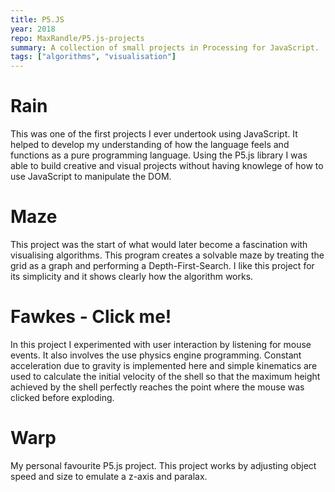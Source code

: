 ```yaml
---
title: P5.JS
year: 2018
repo: MaxRandle/P5.js-projects
summary: A collection of small projects in Processing for JavaScript.
tags: ["algorithms", "visualisation"]
---
```


# Rain

This was one of the first projects I ever undertook using JavaScript. It helped to develop my understanding of how the language feels and functions as a pure programming language. Using the P5.js library I was able to build creative and visual projects without having knowlege of how to use JavaScript to manipulate the DOM.

<ProjectEmbed
  className="mt-4"
  contentHeight={600}
  isFullWidth
  src="https://editor.p5js.org/MaxRandle/full/_xTtmD_Wx"
/>

# Maze

This project was the start of what would later become a fascination with visualising algorithms. This program creates a solvable maze by treating the grid as a graph and performing a Depth-First-Search. I like this project for its simplicity and it shows clearly how the algorithm works.

<ProjectEmbed
  className="mt-4"
  contentHeight={600}
  isFullWidth
  src="https://editor.p5js.org/MaxRandle/full/oRiUyH7mG"
/>

# Fawkes - Click me!

In this project I experimented with user interaction by listening for mouse events. It also involves the use physics engine programming. Constant acceleration due to gravity is implemented here and simple kinematics are used to calculate the initial velocity of the shell so that the maximum height achieved by the shell perfectly reaches the point where the mouse was clicked before exploding.

<ProjectEmbed
  className="mt-4"
  contentHeight={600}
  isFullWidth
  src="https://editor.p5js.org/MaxRandle/full/c2_q18g76"
/>

# Warp

My personal favourite P5.js project. This project works by adjusting object speed and size to emulate a z-axis and paralax.

<ProjectEmbed
  className="mt-4"
  contentHeight={600}
  isFullWidth
  src="https://editor.p5js.org/MaxRandle/full/Qejijupwg"
/>
